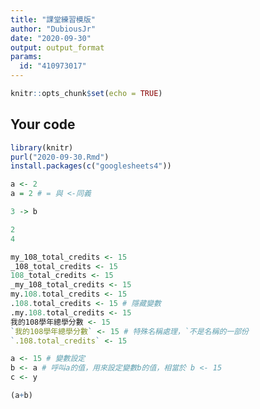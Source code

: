 ```yaml
---
title: "課堂練習模版"
author: "DubiousJr"
date: "2020-09-30"
output: output_format
params:
  id: "410973017"
---
```


```r
knitr::opts_chunk$set(echo = TRUE)
```

## Your code

```r
library(knitr)
purl("2020-09-30.Rmd")
install.packages(c("googlesheets4"))
```

```r
a <- 2
a = 2 # = 與 <-同義
```
```r
3 -> b
```
```r
2
4
```

```r
my_108_total_credits <- 15
_108_total_credits <- 15
108_total_credits <- 15
_my_108_total_credits <- 15
my.108.total_credits <- 15
.108.total_credits <- 15 # 隱藏變數
.my.108.total_credits <- 15
我的108學年總學分數 <- 15
`我的108學年總學分數` <- 15 # 特殊名稱處理，`不是名稱的一部份
`.108.total_credits` <- 15

```
```r
a <- 15 # 變數設定
b <- a # 呼叫a的值，用來設定變數b的值，相當於 b <- 15
c <- y
```

```r
(a+b)
```


